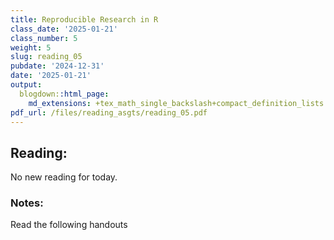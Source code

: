 ```yaml
---
title: Reproducible Research in R
class_date: '2025-01-21'
class_number: 5
weight: 5
slug: reading_05
pubdate: '2024-12-31'
date: '2025-01-21'
output:
  blogdown::html_page:
    md_extensions: +tex_math_single_backslash+compact_definition_lists
pdf_url: /files/reading_asgts/reading_05.pdf
---
```

## Reading:

No new reading for today.

### Notes:

Read the following handouts
